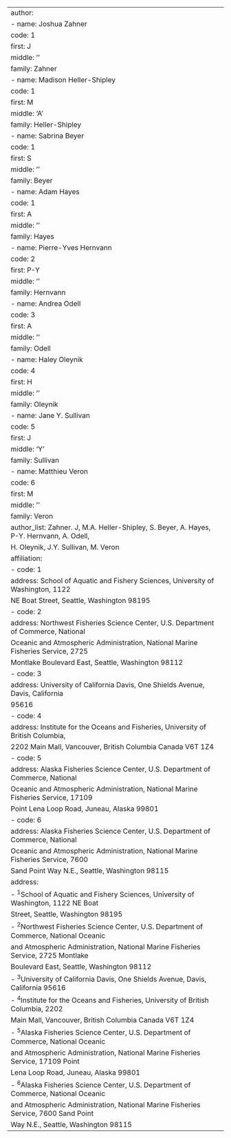 ---
author:
  - name: Joshua Zahner
    code: 1
    first: J
    middle: ''
    family: Zahner
  - name: Madison Heller-Shipley
    code: 1
    first: M
    middle: 'A'
    family: Heller-Shipley
  - name: Sabrina Beyer
    code: 1
    first: S
    middle: ''
    family: Beyer
  - name: Adam Hayes
    code: 1
    first: A
    middle: ''
    family: Hayes
  - name: Pierre-Yves Hernvann
    code: 2
    first: P-Y
    middle: ''
    family: Hernvann
  - name: Andrea Odell
    code: 3
    first: A
    middle: ''
    family: Odell
  - name: Haley Oleynik
    code: 4
    first: H
    middle: ''
    family: Oleynik
  - name: Jane Y. Sullivan
    code: 5
    first: J
    middle: 'Y'
    family: Sullivan
  - name: Matthieu Veron
    code: 6
    first: M
    middle: ''
    family: Veron
author_list: Zahner. J, M.A. Heller-Shipley,  S. Beyer, A. Hayes, P-Y. Hernvann, A. Odell,
  H. Oleynik, J.Y. Sullivan, M. Veron
affiliation:
  - code: 1
    address: School of Aquatic and Fishery Sciences, University of Washington, 1122
      NE Boat Street, Seattle, Washington 98195
  - code: 2
    address: Northwest Fisheries Science Center, U.S. Department of Commerce, National
      Oceanic and Atmospheric Administration, National Marine Fisheries Service, 2725
      Montlake Boulevard East, Seattle, Washington 98112
  - code: 3
    address: University of California Davis, One Shields Avenue, Davis, California
      95616
  - code: 4
    address: Institute for the Oceans and Fisheries, University of British Columbia,
      2202 Main Mall, Vancouver, British Columbia Canada V6T 1Z4
  - code: 5
    address: Alaska Fisheries Science Center, U.S. Department of Commerce, National
      Oceanic and Atmospheric Administration, National Marine Fisheries Service, 17109
      Point Lena Loop Road, Juneau, Alaska 99801
  - code: 6
    address: Alaska Fisheries Science Center, U.S. Department of Commerce, National
      Oceanic and Atmospheric Administration, National Marine Fisheries Service, 7600
      Sand Point Way N.E., Seattle, Washington 98115
address:
  - ^1^School of Aquatic and Fishery Sciences, University of Washington, 1122 NE Boat
    Street, Seattle, Washington 98195
  - ^2^Northwest Fisheries Science Center, U.S. Department of Commerce, National Oceanic
    and Atmospheric Administration, National Marine Fisheries Service, 2725 Montlake
    Boulevard East, Seattle, Washington 98112
  - ^3^University of California Davis, One Shields Avenue, Davis, California 95616
  - ^4^Institute for the Oceans and Fisheries, University of British Columbia, 2202
    Main Mall, Vancouver, British Columbia Canada V6T 1Z4
  - ^5^Alaska Fisheries Science Center, U.S. Department of Commerce, National Oceanic
    and Atmospheric Administration, National Marine Fisheries Service, 17109 Point
    Lena Loop Road, Juneau, Alaska 99801
  - ^6^Alaska Fisheries Science Center, U.S. Department of Commerce, National Oceanic
    and Atmospheric Administration, National Marine Fisheries Service, 7600 Sand Point
    Way N.E., Seattle, Washington 98115
---